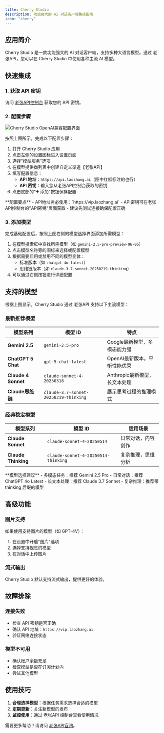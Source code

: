 ```yaml
---
title: Cherry Studio
description: 功能强大的 AI 对话客户端集成指南
icon: "cherry"
---
```


## 应用简介

Cherry Studio 是一款功能强大的 AI 对话客户端，支持多种大语言模型。通过 老张API，您可以在 Cherry Studio 中使用各种主流 AI 模型。

## 快速集成

### 1. 获取 API 密钥

访问 [老张API控制台](https://api.laozhang.ai) 获取您的 API 密钥。

### 2. 配置步骤

<img src="/images/cherry-studio-config.png" alt="Cherry Studio OpenAI兼容配置界面" />

按照上图所示，完成以下配置步骤：

1. 打开 Cherry Studio 应用
2. 点击左侧的设置图标进入设置页面
3. 选择"模型服务"选项
4. 在模型提供商列表中创建自定义渠道【老张API】
5. 填写配置信息：
   - **API 地址**：`https://api.laozhang.ai`（图中红框标注的也行）
   - **API 密钥**：输入您从老张API控制台获取的密钥
6. 点击底部的"➕ 添加"按钮保存配置

<Info>
**配置要点**
- API地址务必使用：`https://vip.laozhang.ai`
- API密钥可在老张API控制台的"API密钥"页面获取
- 建议先测试连接确保配置正确
</Info>

### 3. 添加模型

完成基础配置后，按照上图右侧的模型选择界面添加所需模型：

1. 在模型搜索框中查找所需模型（如 `gemini-2.5-pro-preview-06-05`）
2. 点击模型名称旁的图标来选择或配置模型
3. 根据需要启用或禁用不同的模型变体：
   - 标准版本（如 `chatgpt-4o-latest`）
   - 思维链版本（如 `claude-3.7-sonnet-20250219-thinking`）
4. 可以通过右侧按钮进行详细配置

## 支持的模型

根据上图显示，Cherry Studio 通过 老张API 支持以下主流模型：

### 最新推荐模型

| 模型系列 | 模型 ID | 特点 |
|---------|---------|------|
| **Gemini 2.5** | `gemini-2.5-pro` | Google最新模型，多模态能力强 |
| **ChatGPT 5 Chat** | `gpt-5-chat-latest` | OpenAI最新版本，平衡性能优秀 |
| **Claude 4 Sonnet** | `claude-sonnet-4-20250518` | Anthropic最新模型，长文本处理 |
| **Claude思维链** | `claude-3.7-sonnet-20250219-thinking` | 展示思考过程的推理模式 |

### 经典稳定模型

| 模型系列 | 模型 ID | 适用场景 |
|---------|---------|----------|
| **Claude Sonnet** | `claude-sonnet-4-20250514` | 日常对话，内容创作 |
| **Claude Thinking** | `claude-sonnet-4-20250514-thinking` | 复杂推理，思维分析 |

<Tip>
**模型选择建议**
- 多模态任务：推荐 Gemini 2.5 Pro
- 日常对话：推荐 ChatGPT 4o Latest  
- 长文本处理：推荐 Claude 3.7 Sonnet
- 复杂推理：推荐带 thinking 后缀的模型
</Tip>

## 高级功能

### 图片支持

如果使用支持图片的模型（如 GPT-4V）：
1. 在设置中开启"图片"选项
2. 选择支持视觉的模型
3. 在对话中上传图片

### 流式输出

Cherry Studio 默认支持流式输出，提供更好的体验。

## 故障排除

### 连接失败
- 检查 API 密钥是否正确
- 确认 API 地址：`https://vip.laozhang.ai`
- 验证网络连接状态

### 模型不可用
- 确认账户余额充足
- 检查模型是否在订阅计划内
- 尝试其他模型

## 使用技巧

1. **合理选择模型**：根据任务需求选择合适的模型
2. **定期更新**：关注新模型的发布
3. **监控使用**：通过 老张API 控制台查看使用情况

需要更多帮助？请访问 [老张API官网](https://vip.laozhang.ai)。